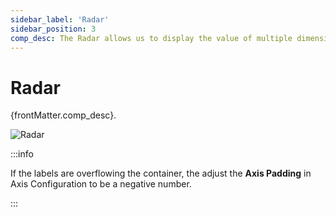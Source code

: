 ```yaml
---
sidebar_label: 'Radar'
sidebar_position: 3
comp_desc: The Radar allows us to display the value of multiple dimensions on a multi-axis chart
---
```


# Radar

{frontMatter.comp_desc}.

![Radar](./img/radar1.jpg)

:::info

If the labels are overflowing the container, the adjust the **Axis Padding** in Axis Configuration to be a negative number.

:::

